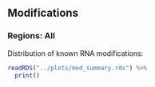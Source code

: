 ## Modifications {.tabset}

### Regions: All

Distribution of known RNA modifications:

```r
readRDS("../plots/mod_summary.rds") %>%
  print()
```

<!-- TODO covered modifications -->

<!-- TODO total and per region -->


